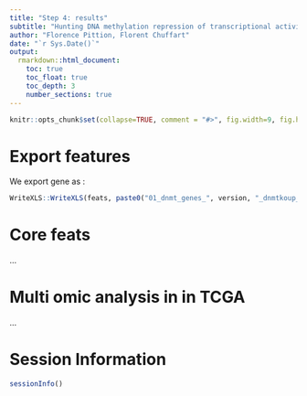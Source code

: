 ```yaml
---
title: "Step 4: results"
subtitle: "Hunting DNA methylation repression of transcriptional activity"
author: "Florence Pittion, Florent Chuffart"
date: "`r Sys.Date()`"
output: 
  rmarkdown::html_document:
    toc: true
    toc_float: true
    toc_depth: 3
    number_sections: true
---
```




```r
knitr::opts_chunk$set(collapse=TRUE, comment = "#>", fig.width=9, fig.height=6, eval=TRUE, echo=FALSE, results="hide", warning=FALSE)
```

# Export features

We export gene as : 

```r
WriteXLS::WriteXLS(feats, paste0("01_dnmt_genes_", version, "_dnmtkoup_methplusplus.xlsx"))
```


# Core feats

...


# Multi omic analysis in in TCGA

...






# Session Information

```r
sessionInfo()
```



